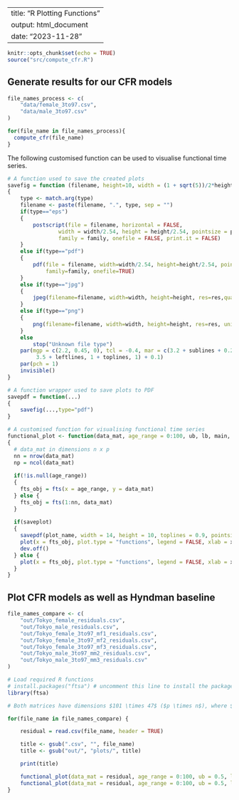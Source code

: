 
---
title: "R Plotting Functions"
output: html_document
date: "2023-11-28"
---

```r
knitr::opts_chunk$set(echo = TRUE)
source("src/compute_cfr.R")
```

## Generate results for our CFR models
```r

file_names_process <- c(
    "data/female_3to97.csv",
    "data/male_3to97.csv"
)

for(file_name in file_names_process){
  compute_cfr(file_name)
}
```


The following customised function can be used to visualise functional time series.
```r
# A function used to save the created plots
savefig = function (filename, height=10, width = (1 + sqrt(5))/2*height, type=c("eps","pdf","jpg","png"), pointsize = 10, family = "Helvetica", sublines = 0, toplines = 0, leftlines = 0, res=300) 
{
    type <- match.arg(type)
    filename <- paste(filename, ".", type, sep = "")
    if(type=="eps")
    {
        postscript(file = filename, horizontal = FALSE, 
                width = width/2.54, height = height/2.54, pointsize = pointsize, 
                family = family, onefile = FALSE, print.it = FALSE)
    }
    else if(type=="pdf")
    {
        pdf(file = filename, width=width/2.54, height=height/2.54, pointsize=pointsize,
            family=family, onefile=TRUE)
    }
    else if(type=="jpg")
    {
        jpeg(filename=filename, width=width, height=height, res=res,quality=100, units="cm")#, pointsize=pointsize*50)
    }
    else if(type=="png")
    {
        png(filename=filename, width=width, height=height, res=res, units="cm")#, pointsize=pointsize*50)
    }
    else
        stop("Unknown file type")
    par(mgp = c(2.2, 0.45, 0), tcl = -0.4, mar = c(3.2 + sublines + 0.25 * (sublines > 0), 
         3.5 + leftlines, 1 + toplines, 1) + 0.1)
    par(pch = 1)
    invisible()
}

# A function wrapper used to save plots to PDF
savepdf = function(...)
{
    savefig(...,type="pdf")
}

# A customised function for visualising functional time series
functional_plot <- function(data_mat, age_range = 0:100, ub, lb, main, xlab, ylab, saveplot = c(TRUE, FALSE), plot_name)
{
  # data_mat in dimensions n x p
  nn = nrow(data_mat)
  np = ncol(data_mat)
  
  if(!is.null(age_range))
  {
    fts_obj = fts(x = age_range, y = data_mat)
  } else {
    fts_obj = fts(1:nn, data_mat)
  }
  
  if(saveplot)
  {
    savepdf(plot_name, width = 14, height = 10, toplines = 0.9, pointsize = 10)
    plot(x = fts_obj, plot.type = "functions", legend = FALSE, xlab = xlab, ylab = ylab, main = main, ylim = c(ub, lb))
    dev.off()
  } else {
    plot(x = fts_obj, plot.type = "functions", legend = FALSE, xlab = xlab, ylab = ylab, main = main, ylim = c(ub, lb))
  }
}
```


## Plot CFR models as well as Hyndman baseline
```r
file_names_compare <- c(
    "out/Tokyo_female_residuals.csv",
    "out/Tokyo_male_residuals.csv",
    "out/Tokyo_female_3to97_mf1_residuals.csv",
    "out/Tokyo_female_3to97_mf2_residuals.csv",
    "out/Tokyo_female_3to97_mf3_residuals.csv",
    "out/Tokyo_male_3to97_mm2_residuals.csv",
    "out/Tokyo_male_3to97_mm3_residuals.csv"
)

# Load required R functions
# install.packages("ftsa") # uncomment this line to install the package
library(ftsa)

# Both matrices have dimensions $101 \times 47$ ($p \times n$), where $n$ represents the number of functions observed at points $1, \ldots, p$. We need some R packages to make plots that show functions as continuous curves in rainbow colours, i.e., the distant past observations are shown in red and the recent observations are shown in purple. 

for(file_name in file_names_compare) {

    residual = read.csv(file_name, header = TRUE)

    title <- gsub(".csv", "", file_name)
    title <- gsub("out/", "plots/", title)

    print(title)

    functional_plot(data_mat = residual, age_range = 0:100, ub = 0.5, lb = -0.5, main = paste("Tokyo ", file_name), xlab = "Age", ylab = "Training Residuals", saveplot = TRUE, plot_name = title)
    functional_plot(data_mat = residual, age_range = 0:100, ub = 0.5, lb = -0.5, main = paste("Tokyo ", file_name), xlab = "Age", ylab = "Training Residuals", saveplot = FALSE)
}
```